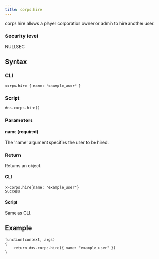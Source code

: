 ```yaml
---
title: corps.hire
---
```


corps.hire allows a player corporation owner or admin to hire another user.

### Security level

NULLSEC

## Syntax

### CLI

```
corps.hire { name: "example_user" }
```

### Script

```
#ns.corps.hire()
```

### Parameters

#### name (required)

The 'name' argument specifies the user to be hired.

### Return

Returns an object.

#### CLI

```
>>corps.hire{name: "example_user"}
Success

```

#### Script

Same as CLI.

## Example

```
function(context, args)
{
	return #ns.corps.hire({ name: "example_user" })
}
```
